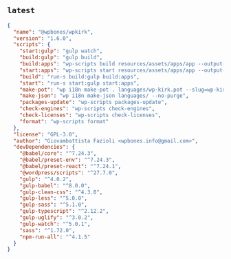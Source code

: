 
## `latest`

```json copy filename="package.json" {11-16}
{
  "name": "@wpbones/wpkirk",
  "version": "1.6.0",
  "scripts": {
    "start:gulp": "gulp watch",
    "build:gulp": "gulp build",
    "build:apps": "wp-scripts build resources/assets/apps/app --output-path=public/apps/",
    "start:apps": "wp-scripts start resources/assets/apps/app --output-path=public/apps/",
    "build": "run-s build:gulp build:apps",
    "start": "run-s start:gulp start:apps",
    "make-pot": "wp i18n make-pot . languages/wp-kirk.pot --slug=wp-kirk --domain=wp-kirk --exclude=node_modules,resources/assets",
    "make-json": "wp i18n make-json languages/ --no-purge",
    "packages-update": "wp-scripts packages-update",
    "check-engines": "wp-scripts check-engines",
    "check-licenses": "wp-scripts check-licenses",
    "format": "wp-scripts format"
  },
  "license": "GPL-3.0",
  "author": "Giovambattista Fazioli <wpbones.info@gmail.com>",
  "devDependencies": {
    "@babel/core": "^7.24.3",
    "@babel/preset-env": "^7.24.3",
    "@babel/preset-react": "^7.24.1",
    "@wordpress/scripts": "^27.7.0",
    "gulp": "^4.0.2",
    "gulp-babel": "^8.0.0",
    "gulp-clean-css": "^4.3.0",
    "gulp-less": "^5.0.0",
    "gulp-sass": "^5.1.0",
    "gulp-typescript": "^2.12.2",
    "gulp-uglify": "^3.0.2",
    "gulp-watch": "^5.0.1",
    "sass": "^1.72.0",
    "npm-run-all": "^4.1.5"
  }
}
```